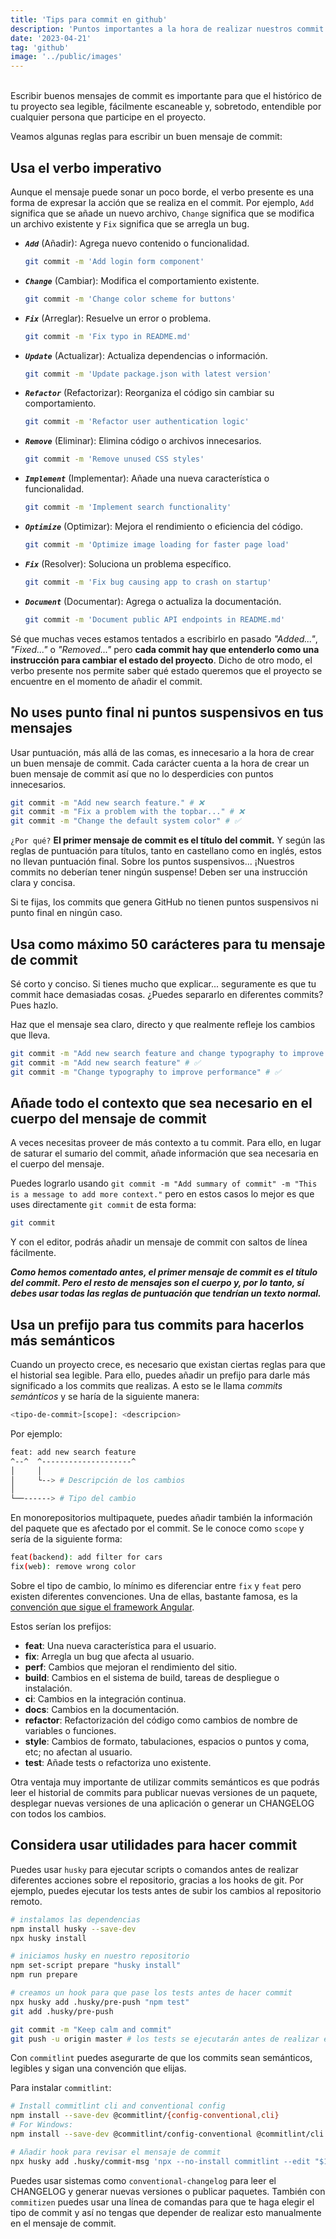 ```yaml
---
title: 'Tips para commit en github'
description: 'Puntos importantes a la hora de realizar nuestros commit en github'
date: '2023-04-21'
tag: 'github'
image: '../public/images'
---
```


<section style={{borderRadius: '.5rem', padding: '2rem 1rem', backgroundColor: '#cccccc90'}}>

<br /> 
Escribir buenos mensajes de commit es importante para que el histórico de tu proyecto sea legible, fácilmente escaneable y, sobretodo, entendible por cualquier persona que participe en el proyecto.

Veamos algunas reglas para escribir un buen mensaje de commit:

<h2 style={{ margin: '1px', fontSize: '1.5rem', textAlign: 'center', }}>Usa el verbo imperativo</h2>

Aunque el mensaje puede sonar un poco borde, el verbo presente es una forma de expresar la acción que se realiza en el commit. Por ejemplo, `Add` significa que se añade un nuevo archivo, `Change` significa que se modifica un archivo existente y `Fix` significa que se arregla un bug.

* ***`Add`*** (Añadir): Agrega nuevo contenido o funcionalidad.
  ```sh
  git commit -m 'Add login form component'
  ```
* ***`Change`*** (Cambiar): Modifica el comportamiento existente.
  ```sh
  git commit -m 'Change color scheme for buttons'
  ```
* ***`Fix`*** (Arreglar): Resuelve un error o problema.
  ```sh
  git commit -m 'Fix typo in README.md'
  ```
* ***`Update`*** (Actualizar): Actualiza dependencias o información.
  ```sh
  git commit -m 'Update package.json with latest version'
  ```
* ***`Refactor`*** (Refactorizar): Reorganiza el código sin cambiar su comportamiento.
  ```sh
  git commit -m 'Refactor user authentication logic'
  ```
* ***`Remove`*** (Eliminar): Elimina código o archivos innecesarios.
  ```sh
  git commit -m 'Remove unused CSS styles'
  ```
* ***`Implement`*** (Implementar): Añade una nueva característica o funcionalidad.
  ```sh
  git commit -m 'Implement search functionality'
  ```
* ***`Optimize`*** (Optimizar): Mejora el rendimiento o eficiencia del código.
  ```sh
  git commit -m 'Optimize image loading for faster page load'
  ```
* ***`Fix`*** (Resolver): Soluciona un problema específico.
  ```sh
  git commit -m 'Fix bug causing app to crash on startup'
  ```
* ***`Document`*** (Documentar): Agrega o actualiza la documentación.
  ```sh
  git commit -m 'Document public API endpoints in README.md'
  ```

Sé que muchas veces estamos tentados a escribirlo en pasado *"Added..."*, *"Fixed..."* o *"Removed..."* pero **cada commit hay que entenderlo como una instrucción para cambiar el estado del proyecto**. Dicho de otro modo, el verbo presente nos permite saber qué estado queremos que el proyecto se encuentre en el momento de añadir el commit.



<h2 style={{ margin: '1px', fontSize: '1.5rem', textAlign: 'center'}}>No uses punto final ni puntos suspensivos en tus mensajes</h2>

Usar puntuación, más allá de las comas, es innecesario a la hora de crear un buen mensaje de commit. Cada carácter cuenta a la hora de crear un buen mensaje de commit así que no lo desperdicies con puntos innecesarios.

```sh
git commit -m "Add new search feature." # ❌
git commit -m "Fix a problem with the topbar..." # ❌
git commit -m "Change the default system color" # ✅
```

`¿Por qué?` **El primer mensaje de commit es el título del commit.** Y según las reglas de puntuación para títulos, tanto en castellano como en inglés, estos no llevan puntuación final. Sobre los puntos suspensivos... ¡Nuestros commits no deberían tener ningún suspense! Deben ser una instrucción clara y concisa.

Si te fijas, los commits que genera GitHub no tienen puntos suspensivos ni punto final en ningún caso.

<h2 style={{ margin: '1px', fontSize: '1.5rem', textAlign: 'center'}}>Usa como máximo 50 carácteres para tu mensaje de commit</h2>

Sé corto y conciso. Si tienes mucho que explicar... seguramente es que tu commit hace demasiadas cosas. ¿Puedes separarlo en diferentes commits? Pues hazlo.

Haz que el mensaje sea claro, directo y que realmente refleje los cambios que lleva.

```sh
git commit -m "Add new search feature and change typography to improve performance" # ❌
git commit -m "Add new search feature" # ✅
git commit -m "Change typography to improve performance" # ✅
```

<h2 style={{margin: '1px', fontSize: '1.5rem', textAlign: 'center'}}>Añade todo el contexto que sea necesario en el cuerpo del mensaje de commit</h2>

A veces necesitas proveer de más contexto a tu commit. Para ello, en lugar de saturar el sumario del commit, añade información que sea necesaria en el cuerpo del mensaje.

Puedes lograrlo usando `git commit -m "Add summary of commit" -m "This is a message to add more context."` pero en estos casos lo mejor es que uses directamente `git commit` de esta forma:

```sh
git commit
```

Y con el editor, podrás añadir un mensaje de commit con saltos de línea fácilmente.

<strong><i>Como hemos comentado antes, el primer mensaje de commit es el título del commit. Pero el resto de mensajes son el cuerpo y, por lo tanto, sí debes usar todas las reglas de puntuación que tendrían un texto normal.</i></strong>

<h2 style={{ margin: '1px', fontSize: '1.5rem', textAlign: 'center'}}>Usa un prefijo para tus commits para hacerlos más semánticos</h2>

Cuando un proyecto crece, es necesario que existan ciertas reglas para que el historial sea legible. Para ello, puedes añadir un prefijo para darle más significado a los commits que realizas. A esto se le llama *commits semánticos* y se haría de la siguiente manera:

```sh
<tipo-de-commit>[scope]: <descripcion>
```

Por ejemplo:

```sh
feat: add new search feature
^--^  ^--------------------^
│     │
│     └--> # Descripción de los cambios
│
└──------> # Tipo del cambio
```

En monorepositorios multipaquete, puedes añadir también la información del paquete que es afectado por el commit. Se le conoce como `scope` y sería de la siguiente forma:

```sh
feat(backend): add filter for cars
fix(web): remove wrong color
```

Sobre el tipo de cambio, lo mínimo es diferenciar entre `fix` y `feat` pero existen diferentes convenciones. Una de ellas, bastante famosa, es la [convención que sigue el framework Angular](https://github.com/angular/angular/blob/22b96b9/CONTRIBUTING.md#-commit-message-guidelines).

Estos serían los prefijos:
- **feat**: Una nueva característica para el usuario.
- **fix**: Arregla un bug que afecta al usuario.
- **perf**: Cambios que mejoran el rendimiento del sitio.
- **build**: Cambios en el sistema de build, tareas de despliegue o instalación.
- **ci**: Cambios en la integración continua.
- **docs**: Cambios en la documentación.
- **refactor**: Refactorización del código como cambios de nombre de variables o funciones.
- **style**: Cambios de formato, tabulaciones, espacios o puntos y coma, etc; no afectan al usuario.
- **test**: Añade tests o refactoriza uno existente.

Otra ventaja muy importante de utilizar commits semánticos es que podrás leer el historial de commits para publicar nuevas versiones de un paquete, desplegar nuevas versiones de una aplicación o generar un CHANGELOG con todos los cambios.

<h2 style={{ margin: '1px', fontSize: '1.5rem', textAlign: 'center'}}>Considera usar utilidades para hacer commit</h2> 

Puedes usar `husky` para ejecutar scripts o comandos antes de realizar diferentes acciones sobre el repositorio, gracias a los hooks de git. Por ejemplo, puedes ejecutar los tests antes de subir los cambios al repositorio remoto.

```sh
# instalamos las dependencias
npm install husky --save-dev
npx husky install

# iniciamos husky en nuestro repositorio
npm set-script prepare "husky install"
npm run prepare

# creamos un hook para que pase los tests antes de hacer commit
npx husky add .husky/pre-push "npm test"
git add .husky/pre-push

git commit -m "Keep calm and commit"
git push -u origin master # los tests se ejecutarán antes de realizar el push
```

Con `commitlint` puedes asegurarte de que los commits sean semánticos, legibles y sigan una convención que elijas. 

Para instalar `commitlint`:
```sh
# Install commitlint cli and conventional config
npm install --save-dev @commitlint/{config-conventional,cli}
# For Windows:
npm install --save-dev @commitlint/config-conventional @commitlint/cli

# Añadir hook para revisar el mensaje de commit
npx husky add .husky/commit-msg 'npx --no-install commitlint --edit "$1"'
```

Puedes usar sistemas como `conventional-changelog` para leer el CHANGELOG y generar nuevas versiones o publicar paquetes. También con `commitizen` puedes usar una línea de comandas para que te haga elegir el tipo de commit y así no tengas que depender de realizar esto manualmente en el mensaje de commit.
</section>